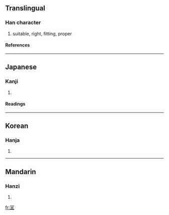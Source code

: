 {{see|宜}}

==Translingual==
===Han character===
{{Han char|rad=冖|as=05|sn=7|four=|canj=月月一 (BBM), X月月一 (XBBM)}}
# suitable, right, fitting, proper
====References====
{{Han ref|kx=0130.191|dj=0292.230|hdz=10303.120|uh=519D|ud=20893}}
----
==Japanese==
===Kanji===
{{ja-kanji|grade=|rs=冖05}}
# {{defn|Japanese}}
====Readings====
{{ja-readings|on=[[ぎ]] (gi)|kun=[[よろしい]] (yoroshii)}}
----
==Korean==
===Hanja===
{{ko-hanja|hangeul=의|rv=ui|mr=ŭi}}
# {{defn|Korean}}
----
==Mandarin==
===Hanzi===
{{cmn-hanzi|pin=[[yí]] (yi2)|wg=i<sup>2</sup>}}
# {{defn|Mandarin}}

[[fr:冝]]